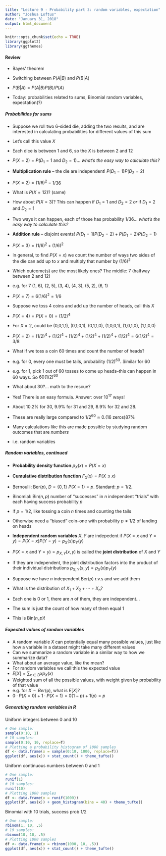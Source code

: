 ```yaml
---
title: "Lecture 9 - Probability part 3: random variables, expectation"
author: "Joshua Loftus"
date: "January 31, 2018"
output: html_document
---
```


```r
knitr::opts_chunk$set(echo = TRUE)
library(ggplot2)
library(ggthemes)
```

#### Review

- Bayes' theorem
- Switching between $P(A | B)$ and $P(B | A)$
- $P(B | A) = P(A | B)P(B)/P(A)$

- Today: probabilities related to sums, Binomial random variables, expectation(?)

##### Probabilities for sums

- Suppose we roll two 6-sided die, adding the two results, and are interested in calculating probabilities for different values of this sum
- Let's call this value $X$
- Each dice is between 1 and 6, so the $X$ is between 2 and 12
- $P(X = 2) = P(D_1 = 1 \text{ and } D_2 = 1)$... *what's the easy way to calculate this?*
- **Multiplication rule** -- the die are independent! $P(D_1 = 1)P(D_2 = 2)$
- $P(X = 2) = (1/6)^2$ = 1/36
- What is $P(X = 12)$? (same)
- How about $P(X = 3)$? This can happen if $D_1 = 1$ and $D_2 = 2$ *or* if $D_1 = 2$ and $D_2 = 1$
- Two ways it can happen, each of those has probability 1/36... *what's the easy way to calculate this?*
- **Addition rule** -- disjoint events! $P(D_1 = 1)P(D_2 = 2) + P(D_1 = 2)P(D_2 = 1)$ 
- $P(X = 3) = (1/6)^2 + (1/6)^2$
- In general, to find $P(X = x)$ we count the number of ways two sides of the die can add up to $x$ and multiply that number by $(1/6)^2$
- Which outcome(s) are the most likely ones? The middle: 7 (halfway between 2 and 12)
- e.g. for 7 (1, 6), (2, 5), (3, 4), (4, 3), (5, 2), (6, 1)
- $P(X = 7) = 6(1/6)^2 = 1/6$

- Suppose we toss 4 coins and add up the number of heads, call this $X$
- $P(X = 4) = P(X = 0) = (1/2)^4$
- For $X = 2$, could be (0,0,1,1), (0,1,0,1), (0,1,1,0), (1,0,0,1), (1,0,1,0), (1,1,0,0)
- $P(X = 2) = (1/2)^4 + (1/2)^4 + (1/2)^4 + (1/2)^4 + (1/2)^4 + (1/2)^4 = 6(1/2)^4 = 3/8$
- What if we toss a coin 60 times and count the number of heads?
- e.g. for 0, every one must be tails, probability $(1/2)^{60}$. Similar for 60
- e.g. for 1, pick 1 out of 60 tosses to come up heads--this can happen in 60 ways. So $60(1/2)^{60}$
- What about 30?... math to the rescue?
- Yes! There is an easy formula. Answer: over $10^{17}$ ways!
- About 10.2\% for 30, 9.9\% for 31 and 29, 8.9\% for 32 and 28.
- These are really large compared to $1/2^{60} \approx 0.$(16 zeros)87\%

- Many calculations like this are made possible by studying random outcomes that are *numbers*
- i.e. random variables

##### Random variables, continued

- **Probability density function** $p_X(x) = P(X = x)$
- **Cumulative distribution function** $F_X(x) = P(X \leq x)$
- Bernoulli: Ber($p$), $D = \{ 0, 1 \}$ $P(X = 1) = p$. Standard: $p = 1/2$.
- Binomial: Bin($n, p$) number of "successes" in $n$ independent "trials" with each having success probability $p$
- If $p = 1/2$, like tossing a coin $n$ times and counting the tails
- Otherwise need a "biased" coin--one with probability $p \neq 1/2$ of landing on heads

- **Independent random variables** $X, Y$ are indepedent if $P(X = x \text{ and } Y = y) = P(X = x)P(Y = y) = p_X(x)p_Y(y)$
- $P(X = x \text{ and } Y = y) = p_{X,Y}(x,y)$ is called the **joint distribution** of $X$ and $Y$
- If they are independent, the joint distribution factors into the product of their individual distributions $p_{X,Y}(x,y) = p_X(x)p_Y(y)$

- Suppose we have $n$ independent Ber($p$) r.v.s and we add them
- What is the distribution of $X_1 + X_2 + \cdots + X_n$?
- Each one is 0 or 1, there are $n$ of them, they are independent...
- The sum is just the count of how many of them equal 1
- This is Bin($n, p$)!

##### Expected values of random variables

- A random variable $X$ can potentially equal many possible values, just like how a variable in a dataset might take many different values
- Can we summarize a random variable in a similar way to how we summarize data?
- What about an average value, like the mean?
- For random variables we call this the expected value
- $E[X] = \sum_{x \in D} x p_X(x)$
- Weighted sum of all the possible values, with weight given by probability of that value
- e.g. for $X \sim Ber($p$)$, what is $E[X]$?
- $0\cdot P(X = 0) + 1 \cdot P(X = 1) = 0(1-p) + 1(p) = p$

##### Generating random variables in R

Uniform integers between 0 and 10
```r
# One sample:
sample(0:10, 1)
# 10 samples:
sample(0:10, 10, replace=T)
# Plotting a probability histogram of 1000 samples
df <- data.frame(x = sample(0:10, 1000, replace=T))
ggplot(df, aes(x)) + stat_count() + theme_tufte()
```

Uniform continuous numbers between 0 and 1
```r
# One sample:
runif(1)
# 10 samples:
runif(10)
# Plotting 1000 samples
df <- data.frame(x = runif(1000))
ggplot(df, aes(x)) + geom_histogram(bins = 40) + theme_tufte()
```

Binomial with 10 trials, success prob 1/2
```r
# One sample:
rbinom(1, 10, .5)
# 10 samples:
rbinom(10, 10, .5)
# Plotting 1000 samples
df <- data.frame(x = rbinom(1000, 10, .5))
ggplot(df, aes(x)) + stat_count() + theme_tufte()
```


